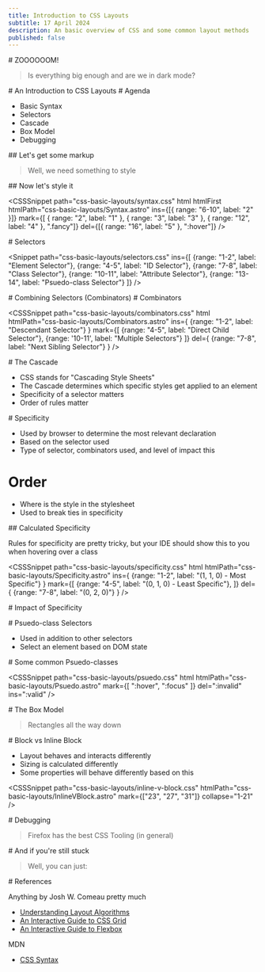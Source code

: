 ```yaml
---
title: Introduction to CSS Layouts
subtitle: 17 April 2024
description: An basic overview of CSS and some common layout methods
published: false
---
```




<Presentation />

<Slide centered>
# ZOOOOOOM!

> Is everything big enough and are we in dark mode?
</Slide>

<Slide centered>
# An Introduction to CSS Layouts
</Slide>

<Slide centered>
# Agenda

- Basic Syntax
- Selectors
- Cascade
- Box Model
- Debugging
</Slide>

<Slide>
## Let's get some markup

> Well, we need something to style

<HTMLSnippet path="css-basic-layouts/Syntax.astro" />
</Slide>

<Slide>
## Now let's style it

<CSSSnippet 
path="css-basic-layouts/syntax.css" 
html 
htmlFirst
htmlPath="css-basic-layouts/Syntax.astro"
ins={[{
    range: "6-10",
    label: "2"
}]}
mark={[
{
    range: "2",
    label: "1"
},
{
    range: "3",
    label: "3"
},
{
    range: "12",
    label: "4"
}, ".fancy"]}
del={[{
    range: "16",
    label: "5"
}, ":hover"]}
/>
</Slide>

<Slide centered>
# Selectors

<Snippet
path="css-basic-layouts/selectors.css" 
ins={[
    {range: "1-2", label: "Element Selector"},
    {range: "4-5", label: "ID Selector"},
    {range: "7-8", label: "Class Selector"},
    {range: "10-11", label: "Attribute Selector"},
    {range: "13-14", label: "Psuedo-class Selector"}
]}
/>
</Slide>


<Slide>
# Combining Selectors (Combinators)

<HTMLSnippet path="css-basic-layouts/Combinators.astro" />

</Slide>

<Slide>
# Combinators

<CSSSnippet
path="css-basic-layouts/combinators.css" 
html
htmlPath="css-basic-layouts/Combinators.astro"
ins={
    {range: "1-2", label: "Descendant Selector"}
}
mark={[
    {range: "4-5", label: "Direct Child Selector"},
    {range: '10-11', label: "Multiple Selectors"}
]}
del={
    {range: "7-8", label: "Next Sibling Selector"}
}
/>
</Slide>

<Slide centered>
# The Cascade

- CSS stands for "Cascading Style Sheets"
- The Cascade determines which specific styles get applied to an element
- Specificity of a selector matters
- Order of rules matter

</Slide>

<Slide centered>
# Specificity

- Used by browser to determine the most relevant declaration
- Based on the selector used
- Type of selector, combinators used, and level of impact this 

# Order 

- Where is the style in the stylesheet
- Used to break ties in specificity
</Slide>

<Slide>
## Calculated Specificity

Rules for specificity are pretty tricky, but your IDE should show this to you when hovering over a class

<CSSSnippet
path="css-basic-layouts/specificity.css" 
html
htmlPath="css-basic-layouts/Specificity.astro"
ins={
    {range: "1-2", label: "(1, 1, 0) - Most Specific"}
}
mark={[
    {range: "4-5", label: "(0, 1, 0) - Least Specific"},
]}
del={
    {range: "7-8", label: "(0, 2, 0)"}
}
/>

</Slide>

<Slide>
# Impact of Specificity

<CSSSnippet
path="css-basic-layouts/combinators.css" 
htmlPath="css-basic-layouts/Combinators.astro"
/>

<CSSSnippet
path="css-basic-layouts/specificity.css" 
htmlPath="css-basic-layouts/Specificity.astro"
/>



</Slide>

<Slide>
# Psuedo-class Selectors

- Used in addition to other selectors
- Select an element based on DOM state
</Slide>

<Slide>
# Some common Psuedo-classes

<CSSSnippet
path="css-basic-layouts/psuedo.css" 
html
htmlPath="css-basic-layouts/Psuedo.astro"
mark={[
":hover", ":focus"
]}
del=":invalid"
ins=":valid"
/>
</Slide>

<Slide>
# The Box Model 

>  Rectangles all the way down

<CSSSnippet
path="css-basic-layouts/box-model.css" 
html
htmlPath="css-basic-layouts/BoxModel.astro"
ins="17"
del="18"
mark="19"
collapse="1-9"
/>
</Slide>

<Slide>
# Block vs Inline Block 

- Layout behaves and interacts differently
- Sizing is calculated differently
- Some properties will behave differently based on this

<CSSSnippet
path="css-basic-layouts/inline-v-block.css" 
htmlPath="css-basic-layouts/InlineVBlock.astro"
mark={["23", "27", "31"]}
collapse="1-21"
/>

</Slide>

<Slide>
# Debugging 

>  Firefox has the best CSS Tooling (in general)

<BoxModelExample />
</Slide>

<Slide>
# And if you're still stuck

> Well, you can just:

<HTMLSnippet path="css-basic-layouts/DebugCSSButton.astro" />
</Slide>


<Slide>
# References 

Anything by Josh W. Comeau pretty much

- [Understanding Layout Algorithms](https://www.joshwcomeau.com/css/understanding-layout-algorithms/)
- [An Interactive Guide to CSS Grid](https://www.joshwcomeau.com/css/interactive-guide-to-grid/)
- [An Interactive Guide to Flexbox](https://www.joshwcomeau.com/css/interactive-guide-to-flexbox/)

MDN 

- [CSS Syntax](https://developer.mozilla.org/en-US/docs/Web/CSS/Syntax)

</Slide>